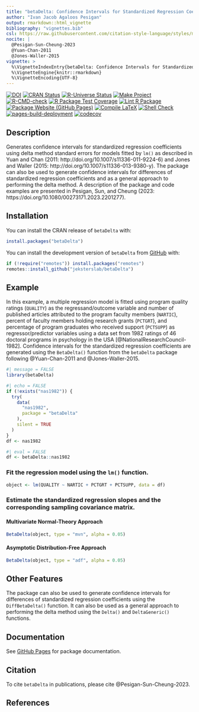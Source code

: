 ```yaml
---
title: "betaDelta: Confidence Intervals for Standardized Regression Coefficients"
author: "Ivan Jacob Agaloos Pesigan"
output: rmarkdown::html_vignette
bibliography: "vignettes.bib"
csl: https://raw.githubusercontent.com/citation-style-language/styles/master/apa.csl
nocite: |
  @Pesigan-Sun-Cheung-2023
  @Yuan-Chan-2011
  @Jones-Waller-2015
vignette: >
  %\VignetteIndexEntry{betaDelta: Confidence Intervals for Standardized Regression Coefficients}
  %\VignetteEngine{knitr::rmarkdown}
  %\VignetteEncoding{UTF-8}
---
```


<!-- badges: start -->
[![DOI](https://zenodo.org/badge/DOI/10.1080/00273171.2023.2201277.svg)](https://doi.org/10.1080/00273171.2023.2201277)
[![CRAN Status](https://www.r-pkg.org/badges/version/betaDelta)](https://cran.r-project.org/package=betaDelta)
[![R-Universe Status](https://jeksterslab.r-universe.dev/badges/betaDelta)](https://jeksterslab.r-universe.dev)
[![Make Project](https://github.com/jeksterslab/betaDelta/actions/workflows/make.yml/badge.svg)](https://github.com/jeksterslab/betaDelta/actions/workflows/make.yml)
[![R-CMD-check](https://github.com/jeksterslab/betaDelta/actions/workflows/check-full.yml/badge.svg)](https://github.com/jeksterslab/betaDelta/actions/workflows/check-full.yml)
[![R Package Test Coverage](https://github.com/jeksterslab/betaDelta/actions/workflows/test-coverage.yml/badge.svg)](https://github.com/jeksterslab/betaDelta/actions/workflows/test-coverage.yml)
[![Lint R Package](https://github.com/jeksterslab/betaDelta/actions/workflows/lint.yml/badge.svg)](https://github.com/jeksterslab/betaDelta/actions/workflows/lint.yml)
[![Package Website (GitHub Pages)](https://github.com/jeksterslab/betaDelta/actions/workflows/pkgdown-gh-pages.yml/badge.svg)](https://github.com/jeksterslab/betaDelta/actions/workflows/pkgdown-gh-pages.yml)
[![Compile LaTeX](https://github.com/jeksterslab/betaDelta/actions/workflows/latex.yml/badge.svg)](https://github.com/jeksterslab/betaDelta/actions/workflows/latex.yml)
[![Shell Check](https://github.com/jeksterslab/betaDelta/actions/workflows/shellcheck.yml/badge.svg)](https://github.com/jeksterslab/betaDelta/actions/workflows/shellcheck.yml)
[![pages-build-deployment](https://github.com/jeksterslab/betaDelta/actions/workflows/pages/pages-build-deployment/badge.svg)](https://github.com/jeksterslab/betaDelta/actions/workflows/pages/pages-build-deployment)
[![codecov](https://codecov.io/gh/jeksterslab/betaDelta/branch/main/graph/badge.svg?token=KVLUET3DJ6)](https://codecov.io/gh/jeksterslab/betaDelta)
<!-- badges: end -->

## Description

Generates confidence intervals for standardized regression coefficients
using delta method standard errors for models fitted by `lm()`
as described in Yuan and Chan (2011: http://doi.org/10.1007/s11336-011-9224-6)
and Jones and Waller (2015: http://doi.org/10.1007/s11336-013-9380-y).
The package can also be used to generate confidence intervals for
differences of standardized regression coefficients 
and as a general approach to performing the delta method.
A description of the package and code examples
are presented in Pesigan, Sun, and Cheung (2023: https://doi.org/10.1080/00273171.2023.2201277).

## Installation

You can install the CRAN release of `betaDelta` with:

```r
install.packages("betaDelta")
```

You can install the development version of `betaDelta` from
[GitHub](https://github.com/jeksterslab/betaDelta) with:

```r
if (!require("remotes")) install.packages("remotes")
remotes::install_github("jeksterslab/betaDelta")
```

## Example

In this example, a multiple regression model is fitted
using program quality ratings (`QUALITY`) as the regressand/outcome variable
and number of published articles attributed to the program faculty members (`NARTIC`),
percent of faculty members holding research grants (`PCTGRT`), and
percentage of program graduates who received support (`PCTSUPP`) as regressor/predictor variables
using a data set from 1982 ratings of 46 doctoral programs in psychology in the USA [@NationalResearchCouncil-1982].
Confidence intervals for the standardized regression coefficients are generated
using the `BetaDelta()` function from the `betaDelta` package following @Yuan-Chan-2011 and @Jones-Waller-2015.

```r
#| message = FALSE
library(betaDelta)
```

```r
#| echo = FALSE
if (!exists("nas1982")) {
  try(
    data(
      "nas1982",
      package = "betaDelta"
    ),
    silent = TRUE
  )
}
df <- nas1982
```

```r
#| eval = FALSE
df <- betaDelta::nas1982
```

### Fit the regression model using the `lm()` function.

```r
object <- lm(QUALITY ~ NARTIC + PCTGRT + PCTSUPP, data = df)
```

### Estimate the standardized regression slopes and the corresponding sampling covariance matrix.

#### Multivariate Normal-Theory Approach

```r
BetaDelta(object, type = "mvn", alpha = 0.05)
```

#### Asymptotic Distribution-Free Approach

```r
BetaDelta(object, type = "adf", alpha = 0.05)
```

## Other Features

The package can also be used to generate confidence intervals for
differences of standardized regression coefficients
using the `DiffBetaDelta()` function.
It can also be used as a general approach to performing the delta method
using the `Delta()` and `DeltaGeneric()` functions.

## Documentation

See
[GitHub Pages](https://jeksterslab.github.io/betaDelta/index.html)
for package documentation.

## Citation

To cite `betaDelta` in publications, please cite @Pesigan-Sun-Cheung-2023.

## References
